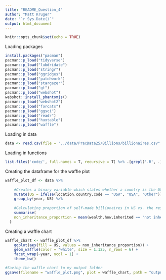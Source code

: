 ```yaml
---
title: "README_Question_4"
author: "Matt Kruger"
date: "`r Sys.Date()`"
output: html_document
---
```


```r
knitr::opts_chunk$set(echo = TRUE)
```

Loading packages
```r
install.packages("pacman")
pacman::p_load("tidyverse")
pacman::p_load("lubdridate")
pacman::p_load("stringr")
pacman::p_load("ggridges")
pacman::p_load("patchwork")
pacman::p_load("stargazer")
pacman::p_load("gt")
pacman::p_load("webshot")
webshot::install_phantomjs()
pacman::p_load("webshot2")
pacman::p_load("forcats")
pacman::p_load("ggsci")
pacman::p_load("readr")
pacman::p_load("huxtable")
pacman::p_load("waffle")
```

Loading in data
```r
data <- read.csv(file = "../data/PracData25/Billions/billionaires.csv", header = T)
```

Loading in functions
```r
list.files('code/', full.names = T, recursive = T) %>% .[grepl('.R', .)] %>% as.list() %>% walk(~source(.))
```

Creating the dataframe for the waffle plot
```r
waffle_plot_df <- data %>% 
    
    #Creates a binary variable which states whether a country is the USA or not
    mutate(US = ifelse(location.country.code == "USA", "USA", "Other")) %>% 
    group_by(year, US) %>% 
    
    #Calculating proportion of self-made billionaires in US vs. the rest of the world
    summarise(
    non_inheritance_proportion = mean(wealth.how.inherited == "not inherited") * 100
  )
```

Creating a waffle chart
```r
waffle_chart <- waffle_plot_df %>% 
    ggplot(aes(fill = US, values = non_inheritance_proportion)) +
    geom_waffle(color = "white", size = 1.125, n_rows = 6) +
    facet_wrap(~year, ncol = 1) +
    theme_bw()

#Saving the waffle chart to my output folder
ggsave(filename = "waffle_plot.png", plot = waffle_chart, path = "output/", device = "png")
```





